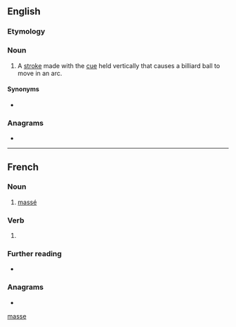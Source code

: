 {{also|masse|Masse|mâsse|Maße|mäße}}
==English==

===Etymology===
{{bor|en|fr|massé}}

===Noun===
{{en-noun}}

# {{lb|en|billiards|snooker}} A [[stroke]] made with the [[cue]] held vertically that causes a billiard ball to move in an arc.

====Synonyms====
* {{l|en|Massé shot}}

===Anagrams===
* {{anagrams|en|a=aemss|MASes|Sesma|amess|mesas|same's|seams}}

[[Category:English terms spelled with É|masse]]

----

==French==

===Noun===
{{fr-noun|m}}

# {{lb|fr|billiards}} [[massé#English|massé]]

===Verb===
{{fr-past participle}}

# {{inflection of|masser||past|part|lang=fr}}

===Further reading===
* {{R:TLFi}}

===Anagrams===
* {{l|fr|semas}}